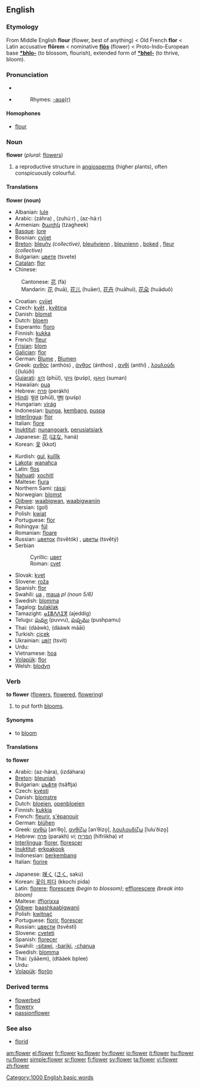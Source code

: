 ==English==
{{wikipedia}}
===Etymology===
From Middle English '''flour''' (flower, best of anything) < Old French '''flor''' < Latin accusative '''flōrem''' < nominative '''[[flos|flōs]]''' (flower) < Proto-Indo-European base '''[[*bhlo-]]''' (to blossom, flourish), extended form of '''[[*bhel-]]''' (to thrive, bloom).

===Pronunciation===
*{{SAMPA|/flaU@`/}}
*{{audio|en-us-flower.ogg|Audio (US)}}
*:Rhymes: [[Rhymes:English:-aʊə(r)|-aʊə(r)]]

====Homophones====
*[[flour]]

===Noun===
'''flower''' (''plural:'' [[flowers]])

# a reproductive structure in [[angiosperm]]s (higher plants), often conspicuously colourful.

====Translations====
'''flower (noun)'''
{{top}}
*Albanian: [[lule]] {{f}}
*Arabic: {{ARchar|[[زهرة|زَهْرَة]]}} (záhra) {{f}}, {{ARchar|[[زهور|زُهُور]]}} (zuhúːr) {{p}}, {{ARchar|[[ازهار|أزْهَارٌ]]}} (az-háːr) {{p}}
*Armenian: [[ծաղիկ]] (tzagheek)
*[[Basque]]: [[lore]]
*Bosnian: [[cvijet#Bosnian|cvijet]] {{m}}
*[[Breton]]: [[bleuñv]] ''(collective)'', [[bleuñvienn]] {{f}} {{s}}, [[bleunienn]] {{f}}, [[boked]] {{m}}, [[fleur]] ''(collective)''
*Bulgarian: [[цвете]] (tsvete) {{n}}
*[[Catalan]]: [[flor]] {{f}}
*Chinese:
:Cantonese: [[花]] (fà)
:Mandarin: [[花]] (huā), [[花儿]] (huāer), [[花卉]] (huāhuì), [[花朵]] (huāduǒ)
*Croatian: [[cvijet#Croatian|cvijet]] {{m}}
*Czech: [[květ]] {{m}}, [[květina]] {{f}}
*Danish: [[blomst]] {{c}}
*Dutch: [[bloem]] {{f}}
*Esperanto: [[floro]]
*Finnish: [[kukka]]
*French: [[fleur]] {{f}}
*[[Frisian]]: [[blom]]
*[[Galician]]: [[flor]] {{f}}
*German: [[Blume]] {{f}}, [[Blumen]] {{p}}
*Greek: [[ανθός]] (anthós) {{m}}, [[άνθος]] (ánthos) {{n}}, [[ανθί]] (anthí) {{n}}, [[λουλούδι]] {{lulúði) {{n}}
*[[Gujarati]]: [[ફૂલ]] (phūl), [[પુષ્પ]] (puśp), [[સુમન]] (suman)
*Hawaiian: [[pua]] 
*Hebrew: [[פרח]] (perákh) {{m}}
*[[Hindi]]: [[फूल]] (phūl), [[पुष्प]] (puśp)
*Hungarian: [[virág]]
*Indonesian: [[bunga]], [[kembang]], [[puspa]]
*[[Interlingua]]: [[flor]]
*Italian: [[fiore]] {{m}}
*[[Inuktitut]]: [[nunangoark]], [[perusiatsiark]]
*Japanese: [[花]] ([[はな]], haná)
*Korean: [[꽃]] (kkot)
{{mid}}
*Kurdish: [[gul]], [[kulîlk]]
*[[Lakota]]: [[wanahca]]
*Latin: [[flos]] {{m}}
*[[Nahuatl]]: [[xochitl]]
*Maltese: [[fjura]]
*Northern Sami: [[rássi]]
*Norwegian: [[blomst]]
*[[Ojibwe]]: [[waabigwan]], [[waabigwaniin]] {{p}}
*Persian: {{FAchar|[[گل]]}} (gol)
*Polish: [[kwiat]] {{m}}
*Portuguese: [[flor]] {{f}}
*Rohingya: [[fúl]]
*Romanian: [[floare]] {{f}}
*Russian: [[цветок]] (tsvětók) {{m}}, [[цветы]] (tsvětý) {{p}}
*Serbian
*:Cyrillic: [[цвет#Serbian|цвет]] {{m}}
*:Roman: [[cvet#Serbian|cvet]] {{m}}
*Slovak: [[kvet]] {{m}}
*Slovene: [[roža]] {{f}}
*Spanish: [[flor]] {{f}}
*Swahili: [[ua#Swahili|ua]] {{s}}, [[maua]] ''pl (noun 5/6)''
*Swedish: [[blomma]] {{c}}
*Tagalog: [[bulaklak]]
*Tamazight: [[ⴰⵊⴻⴷⴷⵉⴳ]] (ajeddig) {{m}}
*Telugu: [[పువ్వు]] (puvvu), [[పుష్పము]] (pushpamu)
*Thai: {{THchar|[[ดอก]]}} (dààwk), {{THchar|[[ดอกไม้]]}} (dààwk māāi)
*Turkish: [[çiçek]]
*Ukrainian: [[цвіт]] (tsvit) {{m}}
*Urdu: {{URchar|[[پھول]]}} {{Unicode|(pʰool)}}
*Vietnamese: [[hoa]]
*[[Volapük]]: [[flor]]
*Welsh: [[blodyn]]
{{bottom}}

===Verb===
'''to flower''' ([[flowers]], [[flowered]], [[flowering]])

# to put forth [[bloom]]s.

====Synonyms====
*to [[bloom]]

====Translations====
'''to flower'''
{{top}}
*Arabic: {{ARchar|[[ازهر|أزْهَرَ]]}} (az-hára), {{ARchar|[[ازدهر|إزْدَهَرَ]]}} (izdáhara)
*[[Breton]]: [[bleuniañ]]
*Bulgarian: [[цъфтя]] (tsăftja)
*Czech: [[kvésti]]
*Danish: [[blomstre]]
*Dutch: [[bloeien]], [[openbloeien]]
*Finnish: [[kukkia]]
*French: [[fleurir]], [[s'épanouir]]
*German: [[blühen]]
*Greek: [[ανθώ]] [anˈθo̞], [[ανθίζω]] [anˈθizo̞], [[λουλουδίζω]] [luluˈðizo̞]
*Hebrew: [[פרח]] (parakh) ''vi''; [[הפריח]] (hifriikha) ''vt''
*[[Interlingua]]: [[florer]], [[florescer]]
*[[Inuktitut]]: [[erkpakpok]]
*Indonesian: [[berkembang]]
*Italian: [[fiorire]]
{{mid}}
*Japanese: [[咲く]] ([[さく]], sakú)
*Korean: [[꽃이 피다]] (kkochi pida)
*Latin: [[florere]]; [[florescere]] ''(begin to blossom)''; [[efflorescere]] ''(break into bloom)''
*Maltese: [[iffjorixxa]]
*[[Ojibwe]]: [[baashkaabigwanii]]
*Polish: [[kwitnąć]]
*Portuguese: [[florir]], [[florescer]]
*Russian: [[цвести]] (tsvěstí)
*Slovene: [[cveteti]]
*Spanish: [[florecer]]
*Swahili: [[-sitawi]], [[-bariki]], [[-chanua]]
*Swedish: [[blomma]]
*Thai: {{THchar|[[แย้ม]]}} (yāāem), {{THchar|[[แตกปลี]]}} (dtààek bplee)
*Urdu: {{URchar|[[کھلنا]]}} {{Unicode|(kʰilnā)}}
*[[Volapük]]: [[florön]]
{{bottom}}

===Derived terms===
*[[flowerbed]]
*[[flowery]]
*[[passionflower]]

===See also===
*[[florid]]

[[Category:1000 English basic words]]

[[am:flower]]
[[el:flower]]
[[fr:flower]]
[[ko:flower]]
[[hy:flower]]
[[io:flower]]
[[it:flower]]
[[hu:flower]]
[[ru:flower]]
[[simple:flower]]
[[sr:flower]]
[[fi:flower]]
[[sv:flower]]
[[ta:flower]]
[[vi:flower]]
[[zh:flower]]